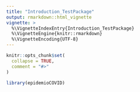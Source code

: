 ```yaml
---
title: "Introduction_TestPackage"
output: rmarkdown::html_vignette
vignette: >
  %\VignetteIndexEntry{Introduction_TestPackage}
  %\VignetteEngine{knitr::rmarkdown}
  %\VignetteEncoding{UTF-8}
---
```


```r
knitr::opts_chunk$set(
  collapse = TRUE,
  comment = "#>"
)
```

```r
library(epidemioCOVID)
```
